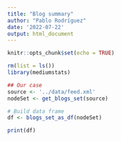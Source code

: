 ```yaml
---
title: "Blog summary"
author: "Pablo Rodríguez"
date: '2022-07-22'
output: html_document
---
```


```r
knitr::opts_chunk$set(echo = TRUE)
```

```r
rm(list = ls())
library(mediumstats)

## Our case
source <- '../data/feed.xml'
nodeSet <- get_blogs_set(source)

# Build data frame
df <- blogs_set_as_df(nodeSet)

print(df)

```
